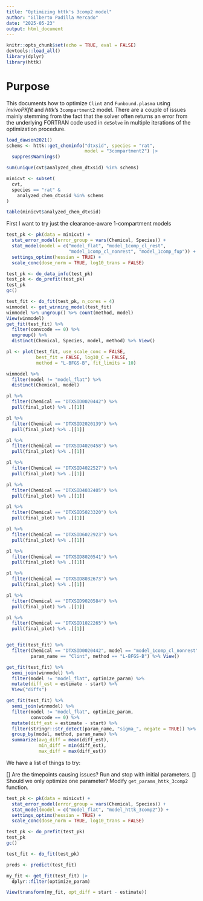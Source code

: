 ```yaml
---
title: "Optimizing httk's 3comp2 model"
author: "Gilberto Padilla Mercado"
date: "2025-05-23"
output: html_document
---
```


```r
knitr::opts_chunk$set(echo = TRUE, eval = FALSE)
devtools::load_all()
library(dplyr)
library(httk)
```

# Purpose

This documents how to optimize `Clint` and `Funbound.plasma` using
_invivoPKfit_ and _httk_'s `3compartment2` model. There are
a couple of issues mainly stemming from the fact that the solver often
returns an error from the underlying FORTRAN code used in `deSolve` in
multiple iterations of the optimization procedure.

```r
load_dawson2021()
schems <- httk::get_cheminfo("dtxsid", species = "rat",
                             model = "3compartment2") |>
  suppressWarnings()

sum(unique(cvt$analyzed_chem_dtxsid) %in% schems)

minicvt <- subset(
  cvt,
  species == "rat" &
    analyzed_chem_dtxsid %in% schems
)

table(minicvt$analyzed_chem_dtxsid)
```

First I want to try just the clearance-aware 1-compartment models


```r
test_pk <- pk(data = minicvt) + 
  stat_error_model(error_group = vars(Chemical, Species)) +
  stat_model(model = c("model_flat", "model_1comp_cl_rest",
                       "model_1comp_cl_nonrest", "model_1comp_fup")) +
  settings_optimx(hessian = TRUE) +
  scale_conc(dose_norm = TRUE, log10_trans = FALSE)

test_pk <- do_data_info(test_pk)
test_pk <- do_prefit(test_pk)
test_pk
gc()

test_fit <- do_fit(test_pk, n_cores = 4)
winmodel <- get_winning_model(test_fit)
winmodel %>% ungroup() %>% count(method, model)
View(winmodel)
get_fit(test_fit) %>%
  filter(convcode == 0) %>%
  ungroup() %>%
  distinct(Chemical, Species, model, method) %>% View()

pl <- plot(test_fit, use_scale_conc = FALSE,
           best_fit = FALSE, log10_C = FALSE,
           method = "L-BFGS-B", fit_limits = 10)

winmodel %>%
  filter(model != "model_flat") %>%
  distinct(Chemical, model)

pl %>%
  filter(Chemical == "DTXSID0020442") %>%
  pull(final_plot) %>% .[[1]]

pl %>%
  filter(Chemical == "DTXSID2020139") %>%
  pull(final_plot) %>% .[[1]]

pl %>%
  filter(Chemical == "DTXSID4020458") %>%
  pull(final_plot) %>% .[[1]]

pl %>%
  filter(Chemical == "DTXSID4022527") %>%
  pull(final_plot) %>% .[[1]]

pl %>%
  filter(Chemical == "DTXSID4032405") %>%
  pull(final_plot) %>% .[[1]]

pl %>%
  filter(Chemical == "DTXSID5023320") %>%
  pull(final_plot) %>% .[[1]]

pl %>%
  filter(Chemical == "DTXSID6022923") %>%
  pull(final_plot) %>% .[[1]]

pl %>%
  filter(Chemical == "DTXSID8020541") %>%
  pull(final_plot) %>% .[[1]]

pl %>%
  filter(Chemical == "DTXSID8032673") %>%
  pull(final_plot) %>% .[[1]]

pl %>%
  filter(Chemical == "DTXSID9020584") %>%
  pull(final_plot) %>% .[[1]]

pl %>%
  filter(Chemical == "DTXSID1022265") %>%
  pull(final_plot) %>% .[[1]]


get_fit(test_fit) %>%
  filter(Chemical == "DTXSID0020442", model == "model_1comp_cl_nonrest",
         param_name == "Clint", method == "L-BFGS-B") %>% View()

get_fit(test_fit) %>%
  semi_join(winmodel) %>%
  filter(model != "model_flat", optimize_param) %>%
  mutate(diff_est = estimate - start) %>%
  View("diffs")

get_fit(test_fit) %>%
  semi_join(winmodel) %>%
  filter(model != "model_flat", optimize_param,
         convcode == 0) %>%
  mutate(diff_est = estimate - start) %>%
  filter(stringr::str_detect(param_name, "sigma_", negate = TRUE)) %>%
  group_by(model, method, param_name) %>%
  summarize(avg_diff = mean(diff_est),
            min_diff = min(diff_est),
            max_diff = max(diff_est)) 

```


We have a list of things to try:

[] Are the timepoints causing issues? Run and stop with initial parameters.
[] Should we only optimize one parameter? Modify `get_params_httk_3comp2` function.



```r

test_pk <- pk(data = minicvt) + 
  stat_error_model(error_group = vars(Chemical, Species)) +
  stat_model(model = c("model_flat", "model_httk_3comp2")) +
  settings_optimx(hessian = TRUE) +
  scale_conc(dose_norm = TRUE, log10_trans = FALSE)

test_pk <- do_prefit(test_pk)
test_pk
gc()

test_fit <- do_fit(test_pk)

```

```r
preds <- predict(test_fit)

my_fit <- get_fit(test_fit) |>
  dplyr::filter(optimize_param)

View(transform(my_fit, opt_diff = start - estimate))

```

